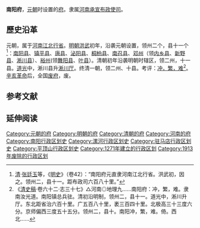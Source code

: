 '''南阳府'''，[[元朝|元朝]]时设置的[[府_(行政区划)|府]]。隶属[[河南承宣布政使司|河南承宣布政使司]]。

==歷史沿革==
元朝，属于[[河南江北行省|河南江北行省]]。[[明朝|明朝]][[洪武|洪武]]初年，沿袭元朝设置，领州二个，县十一个<ref>[[清朝|清]]·[[张廷玉|张廷玉]]等，《[[明史|明史]]》（卷42）：“南阳府元直隶河南江北行省。洪武初，因之。领州二，县十一。距布政司六百八十里。”</ref>：[[南阳县|南阳县]]、[[镇平县|镇平县]]、[[唐县_(河南省)|唐县]]、[[泌阳县|泌阳县]]、[[桐柏县|桐柏县]]、[[南召县|南召县]]、[[邓州_(隋朝)|邓州]]（领[[内乡县|内乡县]]、[[新野县|新野县]]、[[淅川县|淅川县]]）、[[裕州_(金朝)|裕州]](领[[舞阳县|舞阳县]]、[[叶县|叶县]]）。清朝初年沿袭明朝时辖区，领二州，十一县。[[道光|道光]]中，淅川县升[[淅川厅|淅川厅]]。终清一朝，领二州、十县。考评：[[衝繁疲難|冲，繁，难]]<ref>《[[清史稿|清史稿]]·卷六十二·志三十七》△河南◎地理九......南阳府：冲，繁，难。隶南汝光道。南阳镇总兵驻。清初沿明制，领州二，县十一。道光中，淅川升厅。东北距省治六百十里。广五百八十里，袤三百四十里。北极高三十三度六分。京师偏西三度五十五分。领州二，县十。南阳冲，繁，难。倚。西北......</ref>。[[辛亥革命|辛亥革命]]后，全国[[废府州厅改县|废府]]，废。

==参考文献==
{{reflist}}

==延伸阅读==
{{Wikisource further reading}}

{{元朝行政区划|nocat}}
{{明朝行政区划|nocat}}
{{清朝河南省行政區劃|nocat}}
{{河南省历史二级政区|nocat}}
{{河南行政区划小作品}}

[[Category:元朝的府|Category:元朝的府]]
[[Category:明朝的府|Category:明朝的府]]
[[Category:清朝的府|Category:清朝的府]]
[[Category:河南的府|Category:河南的府]] 
[[Category:南阳行政区划史|Category:南阳行政区划史]]
[[Category:漯河行政区划史|Category:漯河行政区划史]]
[[Category:驻马店行政区划史|Category:驻马店行政区划史]]
[[Category:平顶山行政区划史|Category:平顶山行政区划史]]
[[Category:1271年建立的行政区划|Category:1271年建立的行政区划]]
[[Category:1913年废除的行政区划|Category:1913年废除的行政区划]]